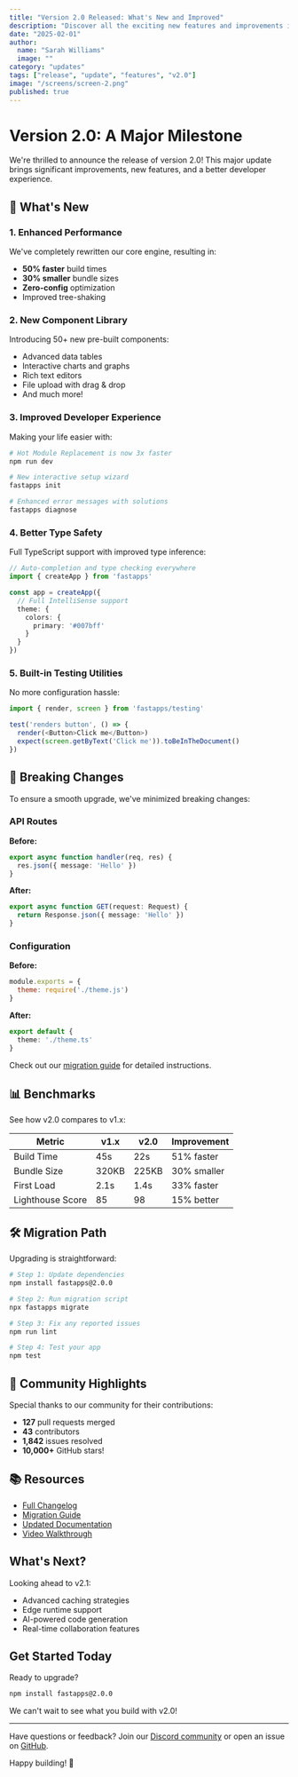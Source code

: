 ```yaml
---
title: "Version 2.0 Released: What's New and Improved"
description: "Discover all the exciting new features and improvements in our latest major release."
date: "2025-02-01"
author:
  name: "Sarah Williams"
  image: ""
category: "updates"
tags: ["release", "update", "features", "v2.0"]
image: "/screens/screen-2.png"
published: true
---
```


# Version 2.0: A Major Milestone

We're thrilled to announce the release of version 2.0! This major update brings significant improvements, new features, and a better developer experience.

## 🎉 What's New

### 1. Enhanced Performance

We've completely rewritten our core engine, resulting in:

- **50% faster** build times
- **30% smaller** bundle sizes
- **Zero-config** optimization
- Improved tree-shaking

### 2. New Component Library

Introducing 50+ new pre-built components:

- Advanced data tables
- Interactive charts and graphs
- Rich text editors
- File upload with drag & drop
- And much more!

### 3. Improved Developer Experience

Making your life easier with:

```bash
# Hot Module Replacement is now 3x faster
npm run dev

# New interactive setup wizard
fastapps init

# Enhanced error messages with solutions
fastapps diagnose
```

### 4. Better Type Safety

Full TypeScript support with improved type inference:

```typescript
// Auto-completion and type checking everywhere
import { createApp } from 'fastapps'

const app = createApp({
  // Full IntelliSense support
  theme: {
    colors: {
      primary: '#007bff'
    }
  }
})
```

### 5. Built-in Testing Utilities

No more configuration hassle:

```typescript
import { render, screen } from 'fastapps/testing'

test('renders button', () => {
  render(<Button>Click me</Button>)
  expect(screen.getByText('Click me')).toBeInTheDocument()
})
```

## 🔧 Breaking Changes

To ensure a smooth upgrade, we've minimized breaking changes:

### API Routes

**Before:**
```typescript
export async function handler(req, res) {
  res.json({ message: 'Hello' })
}
```

**After:**
```typescript
export async function GET(request: Request) {
  return Response.json({ message: 'Hello' })
}
```

### Configuration

**Before:**
```javascript
module.exports = {
  theme: require('./theme.js')
}
```

**After:**
```typescript
export default {
  theme: './theme.ts'
}
```

Check out our [migration guide](/docs/migration-v2) for detailed instructions.

## 📊 Benchmarks

See how v2.0 compares to v1.x:

| Metric | v1.x | v2.0 | Improvement |
|--------|------|------|-------------|
| Build Time | 45s | 22s | 51% faster |
| Bundle Size | 320KB | 225KB | 30% smaller |
| First Load | 2.1s | 1.4s | 33% faster |
| Lighthouse Score | 85 | 98 | 15% better |

## 🛠️ Migration Path

Upgrading is straightforward:

```bash
# Step 1: Update dependencies
npm install fastapps@2.0.0

# Step 2: Run migration script
npx fastapps migrate

# Step 3: Fix any reported issues
npm run lint

# Step 4: Test your app
npm test
```

## 🌟 Community Highlights

Special thanks to our community for their contributions:

- **127** pull requests merged
- **43** contributors
- **1,842** issues resolved
- **10,000+** GitHub stars!

## 📚 Resources

- [Full Changelog](https://github.com/yourorg/fastapps/releases/tag/v2.0.0)
- [Migration Guide](/docs/migration-v2)
- [Updated Documentation](/docs)
- [Video Walkthrough](https://youtube.com/watch?v=example)

## What's Next?

Looking ahead to v2.1:

- Advanced caching strategies
- Edge runtime support
- AI-powered code generation
- Real-time collaboration features

## Get Started Today

Ready to upgrade?

```bash
npm install fastapps@2.0.0
```

We can't wait to see what you build with v2.0!

---

Have questions or feedback? Join our [Discord community](https://discord.gg/example) or open an issue on [GitHub](https://github.com/yourorg/fastapps).

Happy building! 🚀

